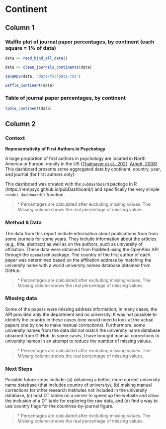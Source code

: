 # Continent

## Column 1 {data-width=2150}

### Waffle plot of journal paper percentages, by continent (each square = 1% of data) {data-height=600}

```r
data <- read_bind_all_data()

```

```r
data <- clean_journals_continents(data)

saveRDS(data, "data/fulldata.rds")

```

```r
waffle_continent(data)

```

### Table of journal paper percentages, by continent {data-height=200}

```r
table_continent(data)

```

## Column 2 {.tabset .tabset-fade}

### Context

**Representativity of First Authors in Psychology**

A large proportion of first authors in psychology are located in North America or Europe, mostly in the US ([Thalmayer et al., 2021](https://psycnet.apa.org/doi/10.1037/amp0000622), [Arnett, 2008](https://doi.org/10.1037/0003-066x.63.7.602)). This dashboard presents some aggregated data by continent, country, year, and journal (for first authors only).

This dashboard was created with the `pubDashboard` package in R (https://rempsyc.github.io/pubDashboard/) and specifically the very simple `render_dashboard()` function.

> \* Percentages are calculated after excluding missing values. The *Missing* column shows the real percentage of missing values.

### Method & Data

The data from this report include information about publications from from some journals for some years. They include information about the articles (e.g., title, abstract) as well as on the authors, such as university of affiliation. These data were obtained from PubMed using the OpenAlex API through the `openalexR` package. The country of the first author of each paper was determined based on the affiliation address by matching the university name with a world university names database obtained from GitHub.

> \* Percentages are calculated after excluding missing values. The *Missing* column shows the real percentage of missing values.

### Missing data

Some of the papers were missing address information; in many cases, the API provided only the department and no university. It was not possible to identify the country in these cases (one would need to look at the actual papers one by one to make manual corrections). Furthermore, some university names from the data did not match the university name database obtained from GitHub. In some cases, I have brought manual corrections to university names in an attempt to reduce the number of missing values.

> \* Percentages are calculated after excluding missing values. The *Missing* column shows the real percentage of missing values.

### Next Steps

Possible future steps include: (a) obtaining a better, more current university name database (that includes country of university), (b) making manual corrections for other research institutes not included in the university database, (c) host DT tables on a server to speed up the website and allow the inclusion of a DT table for exploring the raw data, and (d) find a way to use country flags for the countries-by-journal figure.

> \* Percentages are calculated after excluding missing values. The *Missing* column shows the real percentage of missing values.
